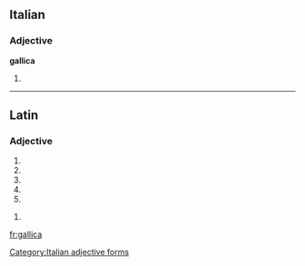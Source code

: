 ==Italian==

===Adjective===
'''gallica''' {{f}}

# {{feminine of|gallico}}

[[Category:Italian adjective forms]]

----

==Latin==

===Adjective===
{{la-adj-form|gallica}}

# {{inflection of|gallicus|gallicus|nom|f|s|lang=la}}
# {{inflection of|gallicus|gallicus|nom|n|p|lang=la}}
# {{inflection of|gallicus|gallicus|acc|n|p|lang=la}}
# {{inflection of|gallicus|gallicus|voc|f|s|lang=la}}
# {{inflection of|gallicus|gallicus|voc|n|p|lang=la}}

{{la-adj-form|gallicā}}

# {{inflection of|gallicus|gallicus|abl|f|s|lang=la}}
{{count page|[[Wiktionary:Page count]]}}

[[fr:gallica]]
